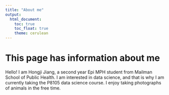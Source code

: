 ```yaml
---
title: "About me"
output: 
  html_document:
    toc: true
    toc_float: true
    theme: cerulean
---
```


# This page has information about me

Hello! I am Hongji Jiang, a second year Epi MPH student from Mailman School of Public Health.
I am interested in data science, and that is why I am currently taking the P8105 data science course. I enjoy taking photographs of animals in the free time.


